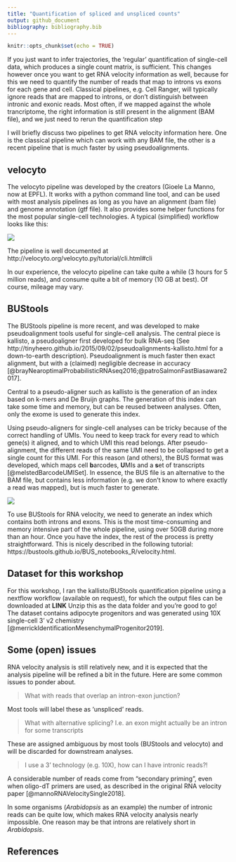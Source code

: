```yaml
---
title: "Quantification of spliced and unspliced counts"
output: github_document
bibliography: bibliography.bib
---
```


```r
knitr::opts_chunk$set(echo = TRUE)
```

If you just want to infer trajectories, the 'regular' quantification of single-cell data, which produces a single count matrix, is sufficient. This changes however once you want to get RNA velocity information as well, because for this we need to quantify the number of reads that map to introns vs exons for each gene and cell. Classical pipelines, e.g. Cell Ranger, will typically ignore reads that are mapped to introns, or don't distinguish between intronic and exonic reads. Most often, if we mapped against the whole trancriptome, the right information is still present in the alignment (BAM file), and we just need to rerun the quantification step 

I will briefly discuss two pipelines to get RNA velocity information here. One is the classical pipeline which can work with any BAM file, the other is a recent pipeline that is much faster by using pseudoalignments.

## velocyto

The velocyto pipeline was developed by the creators (Gioele La Manno, now at EPFL). It works with a python command line tool, and can be used with most analysis pipelines as long as you have an alignment (bam file) and genome annotation (gtf file). It also provides some helper functions for the most popular single-cell technologies. A typical (simplified) workflow looks like this:

![](quantification.png)

The pipeline is well documented at http://velocyto.org/velocyto.py/tutorial/cli.html#cli

In our experience, the velocyto pipeline can take quite a while (3 hours for 5 million reads), and consume quite a bit of memory (10 GB at best). Of course, mileage may vary.

## BUStools

The BUStools pipeline is more recent, and was developed to make pseudoalignment tools useful for single-cell analysis. The central piece is kallisto, a pseudoaligner first developed for bulk RNA-seq (See http://tinyheero.github.io/2015/09/02/pseudoalignments-kallisto.html for a down-to-earth description). Pseudoalignment is much faster then exact alignment, but with a (claimed) negligible decrease in accuracy [@brayNearoptimalProbabilisticRNAseq2016;@patroSalmonFastBiasaware2017].

Central to a pseudo-aligner such as kallisto is the generation of an index based on k-mers and De Bruijn graphs. The generation of this index can take some time and memory, but can be reused between analyses. Often, only the exome is used to generate this index.

Using pseudo-aligners for single-cell analyses can be tricky because of the correct handling of UMIs. You need to keep track for every read to which gene(s) it aligned, and to which UMI this read belongs. After pseudo-alignment, the different reads of the same UMI need to be collapsed to get a single count for this UMI. For this reason (and others), the BUS format was developed, which maps cell **b**arcodes, **U**MIs and a **s**et of transcripts [@melstedBarcodeUMISet]. In essence, the BUS file is an alternative to the BAM file, but contains less information (e.g. we don't know to where exactly a read was mapped), but is much faster to generate.

![](https://liorpachter.files.wordpress.com/2019/06/workflow.jpeg)

To use BUStools for RNA velocity, we need to generate an index which contains both introns and exons. This is the most time-consuming and memory intensive part of the whole pipeline, using over 50GB during more than an hour. Once you have the index, the rest of the process is pretty straightforward. This is nicely described in the following tutorial: https://bustools.github.io/BUS_notebooks_R/velocity.html.

## Dataset for this workshop

For this workshop, I ran the kallisto/BUStools quantification pipeline using a nextflow workflow (available on request), for which the output files can be downloaded at **LINK** Unzip this as the data folder and you're good to go! The dataset contains adipocyte progenitors and was generated using 10X single-cell 3' v2 chemistry [@merrickIdentificationMesenchymalProgenitor2019]. 

## Some (open) issues

RNA velocity analysis is still relatively new, and it is expected that the analysis pipeline will be refined a bit in the future. Here are some common issues to ponder about.

> What with reads that overlap an intron-exon junction?

Most tools will label these as 'unspliced' reads.

> What with alternative splicing? I.e. an exon might actually be an intron for some transcripts

These are assigned ambiguous by most tools (BUStools and velocyto) and will be discarded for downstream analyses.

> I use a 3' technology (e.g. 10X), how can I have intronic reads?!

A considerable number of reads come from "secondary priming", even when oligo-dT primers are used, as described in the original RNA velocity paper [@mannoRNAVelocitySingle2018].

In some organisms (_Arabidopsis_ as an example) the number of intronic reads can be quite low, which makes RNA velocity analysis nearly impossible. One reason may be that introns are relatively short in _Arabidopsis_.

## References